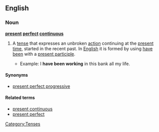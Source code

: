 ==English==
{{wikipedia|present perfect progressive}}
===Noun===
'''[[present]] [[perfect]] [[continuous]]'''

# {{grammar}} A [[tense]] that expresses an unbroken [[action]] continuing at the [[present]] [[time]], started in the recent past. In [[English]] it is formed by using [[have]] [[been]] with a [[present participle]].
#*Example: I '''have been working''' in this bank all my life.

====Synonyms====
*[[present perfect progressive]]

====Related terms====
*[[present continuous]]
*[[present perfect]]

[[Category:Tenses]]